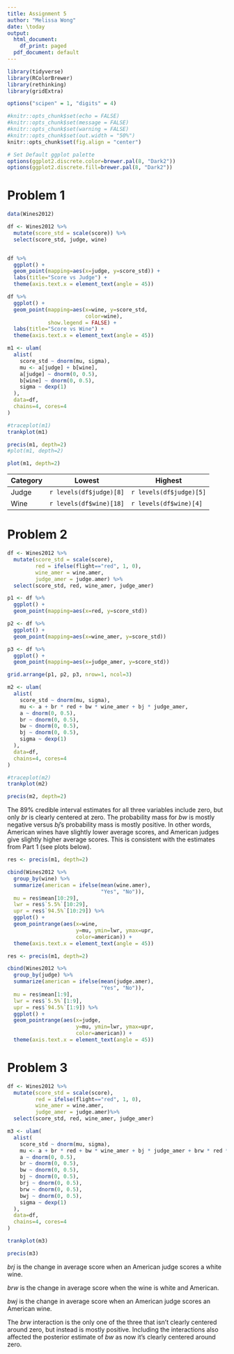 ```yaml
---
title: Assignment 5
author: "Melissa Wong"
date: \today
output:
  html_document:
    df_print: paged
  pdf_document: default
---
```


```r

library(tidyverse)
library(RColorBrewer)
library(rethinking)
library(gridExtra)
```

```r
options("scipen" = 1, "digits" = 4)

#knitr::opts_chunk$set(echo = FALSE)
#knitr::opts_chunk$set(message = FALSE)
#knitr::opts_chunk$set(warning = FALSE)
#knitr::opts_chunk$set(out.width = "50%")
knitr::opts_chunk$set(fig.align = "center")

# Set Default ggplot palette
options(ggplot2.discrete.color=brewer.pal(8, "Dark2"))
options(ggplot2.discrete.fill=brewer.pal(8, "Dark2"))
```

# Problem 1

```r
data(Wines2012)

df <- Wines2012 %>%
  mutate(score_std = scale(score)) %>%
  select(score_std, judge, wine)


df %>%
  ggplot() +
  geom_point(mapping=aes(x=judge, y=score_std)) +
  labs(title="Score vs Judge") +
  theme(axis.text.x = element_text(angle = 45))

df %>%
  ggplot() +
  geom_point(mapping=aes(x=wine, y=score_std, 
                         color=wine),
             show.legend = FALSE) +
  labs(title="Score vs Wine") +
  theme(axis.text.x = element_text(angle = 45))
```


```r
m1 <- ulam(
  alist(
    score_std ~ dnorm(mu, sigma),
    mu <- a[judge] + b[wine],
    a[judge] ~ dnorm(0, 0.5),
    b[wine] ~ dnorm(0, 0.5),
    sigma ~ dexp(1)
  ),
  data=df,
  chains=4, cores=4
)

#traceplot(m1)
trankplot(m1)

precis(m1, depth=2)
#plot(m1, depth=2)
```

```r
plot(m1, depth=2)
```

| Category | Lowest | Highest |
| --- | --- | --- |
| Judge | `r levels(df$judge)[8]` | `r levels(df$judge)[5]` |
| Wine | `r levels(df$wine)[18]` | `r levels(df$wine)[4]` |

# Problem 2

```r

df <- Wines2012 %>%
  mutate(score_std = scale(score),
         red = ifelse(flight=="red", 1, 0),
         wine_amer = wine.amer,
         judge_amer = judge.amer) %>%
  select(score_std, red, wine_amer, judge_amer)

p1 <- df %>%
  ggplot() +
  geom_point(mapping=aes(x=red, y=score_std))

p2 <- df %>%
  ggplot() +
  geom_point(mapping=aes(x=wine_amer, y=score_std))

p3 <- df %>%
  ggplot() +
  geom_point(mapping=aes(x=judge_amer, y=score_std))

grid.arrange(p1, p2, p3, nrow=1, ncol=3)
```


```r
m2 <- ulam(
  alist(
    score_std ~ dnorm(mu, sigma),
    mu <- a + br * red + bw * wine_amer + bj * judge_amer,
    a ~ dnorm(0, 0.5),
    br ~ dnorm(0, 0.5),
    bw ~ dnorm(0, 0.5),
    bj ~ dnorm(0, 0.5),
    sigma ~ dexp(1)
  ),
  data=df,
  chains=4, cores=4
)

#traceplot(m2)
trankplot(m2)

precis(m2, depth=2)
```

The 89% credible interval estimates for all three variables include zero, but only _br_ is clearly centered at zero. The probability mass for _bw_ is mostly negative versus _bj_'s probability mass is mostly positive.  In other words, American wines have slightly lower average scores, and American judges give slightly higher average scores. This is consistent with the estimates from Part 1 (see plots below).  

```r
res <- precis(m1, depth=2)

cbind(Wines2012 %>%
  group_by(wine) %>%
  summarize(american = ifelse(mean(wine.amer),
                              "Yes", "No")),
  mu = res$mean[10:29],
  lwr = res$`5.5%`[10:29],
  upr = res$`94.5%`[10:29]) %>%
  ggplot() +
  geom_pointrange(aes(x=wine, 
                      y=mu, ymin=lwr, ymax=upr,
                      color=american)) +
  theme(axis.text.x = element_text(angle = 45))

```

```r
res <- precis(m1, depth=2)

cbind(Wines2012 %>%
  group_by(judge) %>%
  summarize(american = ifelse(mean(judge.amer),
                              "Yes", "No")),
  mu = res$mean[1:9],
  lwr = res$`5.5%`[1:9],
  upr = res$`94.5%`[1:9]) %>%
  ggplot() +
  geom_pointrange(aes(x=judge, 
                      y=mu, ymin=lwr, ymax=upr,
                      color=american)) +
  theme(axis.text.x = element_text(angle = 45))

```
 
# Problem 3

```r

df <- Wines2012 %>%
  mutate(score_std = scale(score),
         red = ifelse(flight=="red", 1, 0),
         wine_amer = wine.amer,
         judge_amer = judge.amer)%>%
  select(score_std, red, wine_amer, judge_amer)

m3 <- ulam(
  alist(
    score_std ~ dnorm(mu, sigma),
    mu <- a + br * red + bw * wine_amer + bj * judge_amer + brw * red * wine_amer + brj * red * judge_amer + bwj * wine_amer * judge_amer,
    a ~ dnorm(0, 0.5),
    br ~ dnorm(0, 0.5),
    bw ~ dnorm(0, 0.5),
    bj ~ dnorm(0, 0.5),
    brj ~ dnorm(0, 0.5),
    brw ~ dnorm(0, 0.5),
    bwj ~ dnorm(0, 0.5),
    sigma ~ dexp(1)
  ),
  data=df,
  chains=4, cores=4
)

trankplot(m3)

precis(m3)
```
_brj_ is the change in average score when an American judge scores a white wine.

_brw_ is the change in average score when the wine is white and American.

_bwj_ is the change in average score when an American judge scores an American wine.

The _brw_ interaction is the only one of the three that isn't clearly centered around zero, but instead is mostly positive. Including the interactions also affected the posterior estimate of _bw_ as now it's clearly centered around zero.   
